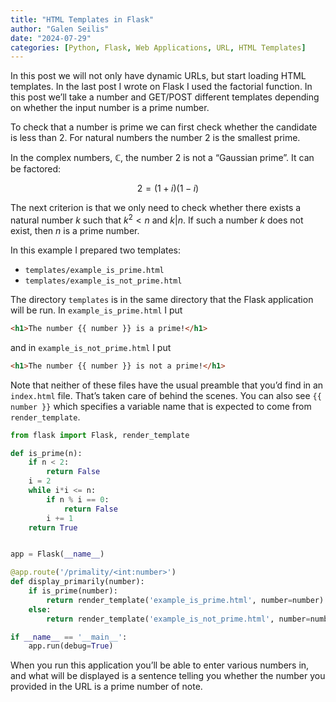 ```yaml
---
title: "HTML Templates in Flask"
author: "Galen Seilis"
date: "2024-07-29"
categories: [Python, Flask, Web Applications, URL, HTML Templates]
---
```


In this post we will not only have dynamic URLs, but start loading HTML templates. In the last post I wrote on Flask I used the factorial function. In this post we'll take a number and GET/POST different templates depending on whether the input number is a prime number. 

To check that a number is prime we can first check whether the candidate is less than 2. For natural numbers the number 2 is the smallest prime.

::: {.callout-note}
In the complex numbers, $\mathbb{C}$, the number 2 is not a "Gaussian prime". It can be factored:

$$2 = (1 + i) (1 - i)$$
:::

The next criterion is that we only need to check whether there exists a natural number $k$ such that $k^2 < n$ and $k | n$. If such a number $k$ does not exist, then $n$ is a prime number.

In this example I prepared two templates:

- `templates/example_is_prime.html`
- `templates/example_is_not_prime.html`

The directory `templates` is in the same directory that the Flask application will be run. In `example_is_prime.html` I put

```html
<h1>The number {{ number }} is a prime!</h1>
```

and in `example_is_not_prime.html` I put

```html
<h1>The number {{ number }} is not a prime!</h1>
```

Note that neither of these files have the usual preamble that you'd find in an `index.html` file. That's taken care of behind the scenes. You can also see `{{ number }}` which specifies a variable name that is expected to come from `render_template`.

```python
from flask import Flask, render_template

def is_prime(n):
    if n < 2:
        return False
    i = 2
    while i*i <= n:
        if n % i == 0:
            return False
        i += 1
    return True


app = Flask(__name__)

@app.route('/primality/<int:number>')
def display_primarily(number):
    if is_prime(number):
        return render_template('example_is_prime.html', number=number)
    else:
        return render_template('example_is_not_prime.html', number=number)

if __name__ == '__main__':
    app.run(debug=True)
```

When you run this application you'll be able to enter various numbers in, and what will be displayed is a sentence telling you whether the number you provided in the URL is a prime number of note.
